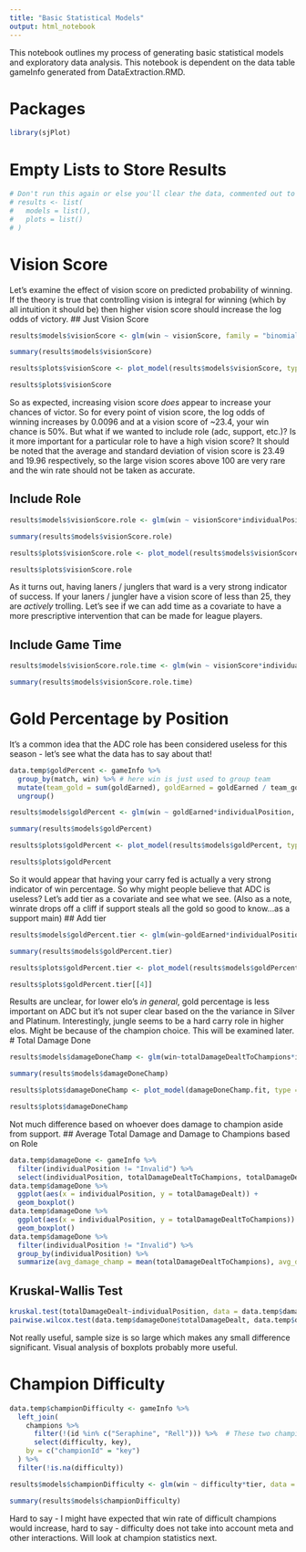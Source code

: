 ```yaml
---
title: "Basic Statistical Models"
output: html_notebook
---
```


This notebook outlines my process of generating basic statistical models and exploratory data analysis. This notebook is dependent on the data table gameInfo generated from DataExtraction.RMD.

# Packages
```r
library(sjPlot)
```

# Empty Lists to Store Results
```r
# Don't run this again or else you'll clear the data, commented out to avoid this problem :<
# results <- list(
#   models = list(),
#   plots = list()
# )
```

# Vision Score
Let's examine the effect of vision score on predicted probability of winning. If the theory is true that controlling vision is integral for winning (which by all intuition it should be) then higher vision score should increase the log odds of victory.
## Just Vision Score
```r
results$models$visionScore <- glm(win ~ visionScore, family = "binomial", data = gameInfo)

summary(results$models$visionScore)
```
```r
results$plots$visionScore <- plot_model(results$models$visionScore, type = "pred", grid = F)

results$plots$visionScore
```
So as expected, increasing vision score *does* appear to increase your chances of victor. So for every point of vision score, the log odds of winning increases by 0.0096 and at a vision score of ~23.4, your win chance is 50%. But what if we wanted to include role (adc, support, etc.)? Is it more important for a particular role to have a high vision score? It should be noted that the average and standard deviation of vision score is 23.49 and 19.96 respectively, so the large vision scores above 100 are very rare and the win rate should not be taken as accurate.

## Include Role
```r
results$models$visionScore.role <- glm(win ~ visionScore*individualPosition, family = "binomial", data = gameInfo %>% filter(individualPosition != "Invalid"))

summary(results$models$visionScore.role)
```
```r
results$plots$visionScore.role <- plot_model(results$models$visionScore.role, type = "int")

results$plots$visionScore.role
```
As it turns out, having laners / junglers that ward is a very strong indicator of success. If your laners / jungler have a vision score of less than 25, they are *actively* trolling. Let's see if we can add time as a covariate to have a more prescriptive intervention that can be made for league players.

## Include Game Time
```r
results$models$visionScore.role.time <- glm(win ~ visionScore*individualPosition*timePlayed, data = gameInfo %>% filter(individualPosition != "Invalid"), family = "binomial")

summary(results$models$visionScore.role.time)
```

# Gold Percentage by Position
It's a common idea that the ADC role has been considered useless for this season - let's see what the data has to say about that!
```r
data.temp$goldPercent <- gameInfo %>% 
  group_by(match, win) %>% # here win is just used to group team
  mutate(team_gold = sum(goldEarned), goldEarned = goldEarned / team_gold) %>% 
  ungroup()

results$models$goldPercent <- glm(win ~ goldEarned*individualPosition, data = data.temp$goldPercent %>% filter(individualPosition != "Invalid"), family = "binomial")

summary(results$models$goldPercent)
```
```r
results$plots$goldPercent <- plot_model(results$models$goldPercent, type = "int")

results$plots$goldPercent 
```

So it would appear that having your carry fed is actually a very strong indicator of win percentage. So why might people believe that ADC is useless? Let's add tier as a covariate and see what we see. (Also as a note, winrate drops off a cliff if support steals all the gold so good to know...as a support main)
## Add tier
```r
results$models$goldPercent.tier <- glm(win~goldEarned*individualPosition*tier, data = data.temp$goldPercent %>% filter(individualPosition != "Invalid"), family = "binomial")

summary(results$models$goldPercent.tier)
```
```r
results$plots$goldPercent.tier <- plot_model(results$models$goldPercent.tier, type = "int")

results$plots$goldPercent.tier[[4]]
```
Results are unclear, for lower elo's *in general*, gold percentage is less important on ADC but it's not super clear based on the the variance in Silver and Platinum. Interestingly, jungle seems to be a hard carry role in higher elos. Might be because of the champion choice. This will be examined later.
# Total Damage Done
```r
results$models$damageDoneChamp <- glm(win~totalDamageDealtToChampions*individualPosition, data = gameInfo %>% filter(individualPosition != "Invalid"), family = "binomial")

summary(results$models$damageDoneChamp)
```
```r
results$plots$damageDoneChamp <- plot_model(damageDoneChamp.fit, type = "int")

results$plots$damageDoneChamp
```
Not much difference based on whoever does damage to champion aside from support.
## Average Total Damage and Damage to Champions based on Role
```r
data.temp$damageDone <- gameInfo %>% 
  filter(individualPosition != "Invalid") %>% 
  select(individualPosition, totalDamageDealtToChampions, totalDamageDealt)
data.temp$damageDone %>% 
  ggplot(aes(x = individualPosition, y = totalDamageDealt)) +
  geom_boxplot()
data.temp$damageDone %>%  
  ggplot(aes(x = individualPosition, y = totalDamageDealtToChampions)) +
  geom_boxplot()
data.temp$damageDone %>% 
  filter(individualPosition != "Invalid") %>% 
  group_by(individualPosition) %>% 
  summarize(avg_damage_champ = mean(totalDamageDealtToChampions), avg_damage_total = mean(totalDamageDealt))
```
## Kruskal-Wallis Test
```r
kruskal.test(totalDamageDealt~individualPosition, data = data.temp$damageDone)
pairwise.wilcox.test(data.temp$damageDone$totalDamageDealt, data.temp$damageDone$individualPosition, p.adjust.method = "fdr")
```
Not really useful, sample size is so large which makes any small difference significant. Visual analysis of boxplots probably more useful.

# Champion Difficulty
```r
data.temp$championDifficulty <- gameInfo %>% 
  left_join(
    champions %>% 
      filter(!(id %in% c("Seraphine", "Rell"))) %>%  # These two champions have no associated difficulty
      select(difficulty, key),
    by = c("championId" = "key")
  ) %>% 
  filter(!is.na(difficulty))

results$models$championDifficulty <- glm(win ~ difficulty*tier, data = data.temp$championDifficulty, family = "binomial")

summary(results$models$championDifficulty)
```
Hard to say - I might have expected that win rate of difficult champions would increase, hard to say - difficulty does not take into account meta and other interactions. Will look at champion statistics next.

